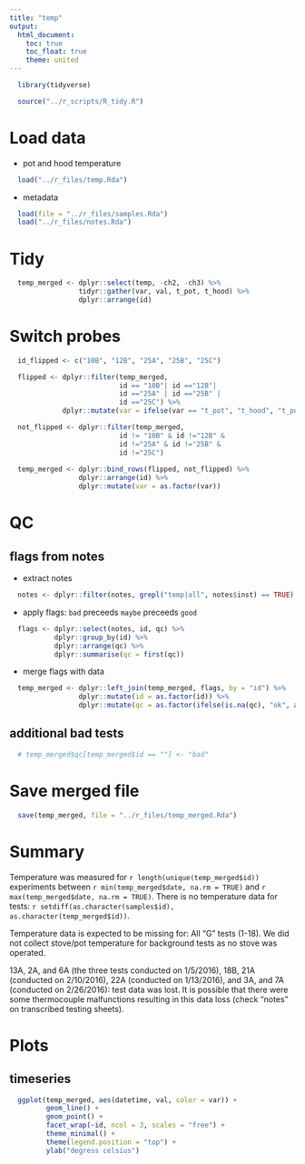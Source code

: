 ```yaml
---
title: "temp"
output:
  html_document:
    toc: true
    toc_float: true
    theme: united
---
```


```r
  library(tidyverse)
```

```r
  source("../r_scripts/R_tidy.R")
```

# Load data

* pot and hood temperature

```r
  load("../r_files/temp.Rda")
```

* metadata

```r
  load(file = "../r_files/samples.Rda")
  load("../r_files/notes.Rda")
```

# Tidy

```r
  temp_merged <- dplyr::select(temp, -ch2, -ch3) %>%
                 tidyr::gather(var, val, t_pot, t_hood) %>%
                 dplyr::arrange(id)
```

# Switch probes

```r
  id_flipped <- c("10B", "12B", "25A", "25B", "25C")

  flipped <- dplyr::filter(temp_merged,
                           id == "10B"| id =="12B"|
                           id =="25A" | id =="25B" |
                           id =="25C") %>%
             dplyr::mutate(var = ifelse(var == "t_pot", "t_hood", "t_pot"))

  not_flipped <- dplyr::filter(temp_merged,
                           id != "10B" & id !="12B" &
                           id !="25A" & id !="25B" &
                           id !="25C")
  
  temp_merged <- dplyr::bind_rows(flipped, not_flipped) %>%
                 dplyr::arrange(id) %>%
                 dplyr::mutate(var = as.factor(var))
```

# QC

## flags from notes

* extract notes

```r
  notes <- dplyr::filter(notes, grepl("temp|all", notes$inst) == TRUE)
```

* apply flags: `bad` preceeds `maybe` preceeds `good`

```r
  flags <- dplyr::select(notes, id, qc) %>%
           dplyr::group_by(id) %>%
           dplyr::arrange(qc) %>%
           dplyr::summarise(qc = first(qc))
```

* merge flags with data

```r
  temp_merged <- dplyr::left_join(temp_merged, flags, by = "id") %>%
                 dplyr::mutate(id = as.factor(id)) %>%
                 dplyr::mutate(qc = as.factor(ifelse(is.na(qc), "ok", as.character(qc))))
```

## additional bad tests

```r
  # temp_merged$qc[temp_merged$id == ""] <- "bad"
```

# Save merged file

```r
  save(temp_merged, file = "../r_files/temp_merged.Rda")
```

# Summary

Temperature was measured for `r length(unique(temp_merged$id))` experiments between `r min(temp_merged$date, na.rm = TRUE)` and `r max(temp_merged$date, na.rm = TRUE)`. There is no temperature data for tests: `r setdiff(as.character(samples$id), as.character(temp_merged$id))`.

Temperature data is expected to be missing for: 
All "G" tests (1-18). We did not collect stove/pot temperature for background tests as no stove was operated.

13A, 2A, and 6A (the three tests conducted on 1/5/2016), 18B, 21A (conducted on 2/10/2016), 22A (conducted on 1/13/2016), and 3A, and 7A (conducted on 2/26/2016): test data was lost. It is possible that there were some thermocouple malfunctions resulting in this data loss (check "notes" on transcribed testing sheets).

# Plots

## timeseries

```r
  ggplot(temp_merged, aes(datetime, val, color = var)) +
         geom_line() +
         geom_point() +
         facet_wrap(~id, ncol = 3, scales = "free") +
         theme_minimal() +
         theme(legend.position = "top") +
         ylab("degress celsius")
```
